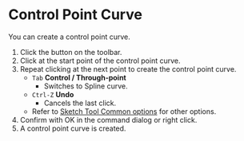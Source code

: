 
# Control Point Curve

<Reference shortcut="" command="Control Point Curve" button="Toolbar" />

You can create a control point curve.

1. Click the button on the toolbar.
2. Click at the start point of the control point curve.
3. Repeat clicking at the next point to create the control point curve.
   - `Tab` **Control / Through-point**
      - Switches to Spline curve.
   - `Ctrl-Z` **Undo**
      - Cancels the last click.
   - Refer to [Sketch Tool Common options](common-options) for other options.
4. Confirm with OK in the command dialog or right click.
5. A control point curve is created.